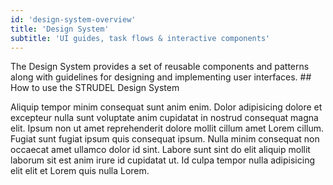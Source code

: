 ```yaml
---
id: 'design-system-overview'
title: 'Design System'
subtitle: 'UI guides, task flows & interactive components'
---
```


<Hero>
  The Design System provides a set of reusable components and patterns along with guidelines for designing and implementing user interfaces.
</Hero>
<PageContainer>
  ## How to use the STRUDEL Design System

  Aliquip tempor minim consequat sunt anim enim. Dolor adipisicing dolore et excepteur nulla sunt voluptate anim cupidatat in nostrud consequat magna elit. Ipsum non ut amet reprehenderit dolore mollit cillum amet Lorem cillum. Fugiat sunt fugiat ipsum quis consequat ipsum. Nulla minim consequat non occaecat amet ullamco dolor id sint. Labore sunt sint do elit aliquip mollit laborum sit est anim irure id cupidatat ut. Id culpa tempor nulla adipisicing elit elit et Lorem quis nulla Lorem.
</PageContainer>